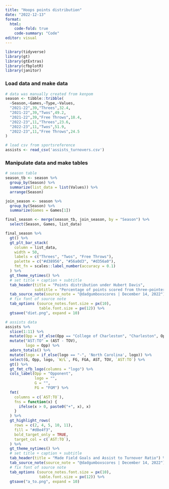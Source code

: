 ```yaml
---
title: "Hoops points distribution"
date: "2022-12-13"
format:
  html:
    code-fold: true
    code-summary: "Code"
editor: visual
---
```


```r
library(tidyverse)
library(gt)
library(gtExtras)
library(cfbplotR)
library(janitor)
```

### Load data and make data

```r
# data was manually created from kenpom
season <- tibble::tribble(
  ~Season,~Games,~Type,~Values,
  "2021-22",39,"Threes",32.4,
  "2021-22",39,"Twos",49.2,
  "2021-22",39,"Free Throws",18.4,
  "2022-23",11,"Threes",23.6,
  "2022-23",11,"Twos",51.9,
  "2022-23",11,"Free Throws",24.5
)

# load csv from sportsreference
assists <- read_csv('assists_turnovers.csv')
```

### Manipulate data and make tables 

```r
# season table
season_tb <- season %>%
  group_by(Season) %>%
  summarize(list_data = list(Values)) %>%
  arrange(Season)

join_season <- season %>%
  group_by(Season) %>%
  summarize(Games = Games[1])

final_season <- merge(season_tb, join_season, by = "Season") %>%
  select(Season, Games, list_data)

final_season %>%
  gt() %>%
  gt_plt_bar_stack(
    column = list_data,
    width = 50,
    labels = c("Threes", "Twos", "Free Throws"),
    palette = c("#d38956", "#56a0d3", "#d356a0"),
    fmt_fn = scales::label_number(accuracy = 0.1)
  ) %>%
  gt_theme_nytimes() %>%
  # set title + caption + subtitle
  tab_header(title = "Points distribution under Hubert Davis",
             subtitle = "Percentage of points scored from three-pointers, two-pointers, and free throws.") %>%
  tab_source_note(source_note = "@dadgumboxscores | December 14, 2022")  %>%
  # fix font of source note
  tab_options (source_notes.font.size = px(10),
               table.font.size = px(12)) %>%
  gtsave("diet.png", expand = 10)

# assists data
assists %>%
  slice(1:11) %>%
  mutate(Opp = if_else(Opp == "College of Charleston", "Charleston", Opp)) %>%
  mutate("AST:TO" = (AST - TOV),
         logo = Opp) %>%
  adorn_totals() %>%
  mutate(logo = if_else(logo == "-", 'North Carolina', logo)) %>%
  select(G, Opp, logo, `W/L`, FG, FGA, AST, TOV, `AST:TO`) %>%
  gt() %>%
  gt_fmt_cfb_logo(columns = "logo") %>%
  cols_label(Opp = "Opponent",
             logo = "",
             G = "",
             FG = "FGM") %>%
  fmt(
    columns = c(`AST:TO`),
    fns = function(x) {
      ifelse(x > 0, paste0("+", x), x)
    }
  ) %>%
  gt_highlight_rows(
    rows = c(2, 4, 5, 10, 11),
    fill = "#d0e4f3",
    bold_target_only = TRUE,
    target_col = c(`AST:TO`),
  ) %>%
  gt_theme_nytimes() %>%
  # set title + caption + subtitle
  tab_header(title = "Made Field Goals and Assist to Turnover Ratio") %>%
  tab_source_note(source_note = "@dadgumboxscores | December 14, 2022")  %>%
  # fix font of source note
  tab_options (source_notes.font.size = px(10),
               table.font.size = px(12)) %>%
  gtsave("a_to.png", expand = 10)

```

\
